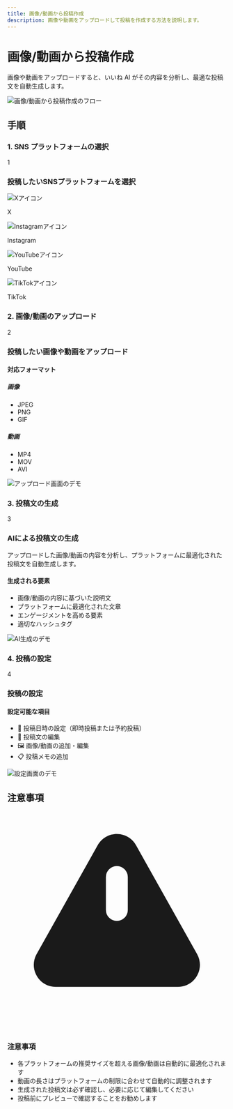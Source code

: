 ```yaml
---
title: 画像/動画から投稿作成
description: 画像や動画をアップロードして投稿を作成する方法を説明します。
---
```


# 画像/動画から投稿作成

画像や動画をアップロードすると、いいね AI がその内容を分析し、最適な投稿文を自動生成します。

<div className="my-8">
  <img
    src="/images/post-creation/image-video-flow.png"
    alt="画像/動画から投稿作成のフロー"
    className="rounded-lg shadow-md"
  />
</div>

## 手順

### 1. SNS プラットフォームの選択

<div className="bg-gray-50 p-6 rounded-lg my-4">
  <div className="flex items-center mb-4">
    <div className="w-8 h-8 bg-primary text-white rounded-full flex items-center justify-center mr-4">
      1
    </div>
    <h3 className="text-lg font-semibold">
      投稿したいSNSプラットフォームを選択
    </h3>
  </div>
  <div className="grid grid-cols-2 md:grid-cols-4 gap-4">
    <div className="bg-white p-4 rounded-lg shadow-sm text-center">
      <img
        src="/images/post-creation/x-icon.svg"
        alt="Xアイコン"
        className="w-8 h-8 mx-auto mb-2"
      />
      <p className="text-sm font-medium">X</p>
    </div>
    <div className="bg-white p-4 rounded-lg shadow-sm text-center">
      <img
        src="/images/post-creation/instagram-icon.svg"
        alt="Instagramアイコン"
        className="w-8 h-8 mx-auto mb-2"
      />
      <p className="text-sm font-medium">Instagram</p>
    </div>
    <div className="bg-white p-4 rounded-lg shadow-sm text-center">
      <img
        src="/images/post-creation/youtube-icon.svg"
        alt="YouTubeアイコン"
        className="w-8 h-8 mx-auto mb-2"
      />
      <p className="text-sm font-medium">YouTube</p>
    </div>
    <div className="bg-white p-4 rounded-lg shadow-sm text-center">
      <img
        src="/images/post-creation/tiktok-icon.svg"
        alt="TikTokアイコン"
        className="w-8 h-8 mx-auto mb-2"
      />
      <p className="text-sm font-medium">TikTok</p>
    </div>
  </div>
</div>

### 2. 画像/動画のアップロード

<div className="bg-gray-50 p-6 rounded-lg my-4">
  <div className="flex items-center mb-4">
    <div className="w-8 h-8 bg-primary text-white rounded-full flex items-center justify-center mr-4">
      2
    </div>
    <h3 className="text-lg font-semibold">
      投稿したい画像や動画をアップロード
    </h3>
  </div>
  <div className="grid grid-cols-1 md:grid-cols-2 gap-4">
    <div>
      <h4 className="font-medium mb-2">対応フォーマット</h4>
      <div className="bg-white p-4 rounded-lg shadow-sm">
        <h5 className="text-sm font-medium mb-2">画像</h5>
        <ul className="text-sm text-gray-600 space-y-1">
          <li>JPEG</li>
          <li>PNG</li>
          <li>GIF</li>
        </ul>
        <h5 className="text-sm font-medium mt-4 mb-2">動画</h5>
        <ul className="text-sm text-gray-600 space-y-1">
          <li>MP4</li>
          <li>MOV</li>
          <li>AVI</li>
        </ul>
      </div>
    </div>
    <div>
      <img
        src="/images/post-creation/upload-demo.png"
        alt="アップロード画面のデモ"
        className="rounded-lg shadow-sm"
      />
    </div>
  </div>
</div>

### 3. 投稿文の生成

<div className="bg-gray-50 p-6 rounded-lg my-4">
  <div className="flex items-center mb-4">
    <div className="w-8 h-8 bg-primary text-white rounded-full flex items-center justify-center mr-4">
      3
    </div>
    <h3 className="text-lg font-semibold">AIによる投稿文の生成</h3>
  </div>
  <div className="grid grid-cols-1 md:grid-cols-2 gap-4">
    <div>
      <p className="text-gray-600 mb-4">
        アップロードした画像/動画の内容を分析し、プラットフォームに最適化された投稿文を自動生成します。
      </p>
      <div className="bg-white p-4 rounded-lg shadow-sm">
        <h4 className="font-medium mb-2">生成される要素</h4>
        <ul className="text-sm text-gray-600 space-y-1">
          <li>画像/動画の内容に基づいた説明文</li>
          <li>プラットフォームに最適化された文章</li>
          <li>エンゲージメントを高める要素</li>
          <li>適切なハッシュタグ</li>
        </ul>
      </div>
    </div>
    <div>
      <img
        src="/images/post-creation/ai-generation-demo.png"
        alt="AI生成のデモ"
        className="rounded-lg shadow-sm"
      />
    </div>
  </div>
</div>

### 4. 投稿の設定

<div className="bg-gray-50 p-6 rounded-lg my-4">
  <div className="flex items-center mb-4">
    <div className="w-8 h-8 bg-primary text-white rounded-full flex items-center justify-center mr-4">
      4
    </div>
    <h3 className="text-lg font-semibold">投稿の設定</h3>
  </div>
  <div className="grid grid-cols-1 md:grid-cols-2 gap-4">
    <div>
      <h4 className="font-medium mb-2">設定可能な項目</h4>
      <ul className="text-sm text-gray-600 space-y-2">
        <li>📅 投稿日時の設定（即時投稿または予約投稿）</li>
        <li>📝 投稿文の編集</li>
        <li>🖼️ 画像/動画の追加・編集</li>
        <li>📋 投稿メモの追加</li>
      </ul>
    </div>
    <div>
      <img
        src="/images/post-creation/settings-demo.png"
        alt="設定画面のデモ"
        className="rounded-lg shadow-sm"
      />
    </div>
  </div>
</div>

## 注意事項

<div className="bg-yellow-50 border-l-4 border-yellow-400 p-4 my-8">
  <div className="flex">
    <div className="flex-shrink-0">
      <svg
        className="h-5 w-5 text-yellow-400"
        viewBox="0 0 20 20"
        fill="currentColor"
      >
        <path
          fillRule="evenodd"
          d="M8.257 3.099c.765-1.36 2.722-1.36 3.486 0l5.58 9.92c.75 1.334-.213 2.98-1.742 2.98H4.42c-1.53 0-2.493-1.646-1.743-2.98l5.58-9.92zM11 13a1 1 0 11-2 0 1 1 0 012 0zm-1-8a1 1 0 00-1 1v3a1 1 0 002 0V6a1 1 0 00-1-1z"
          clipRule="evenodd"
        />
      </svg>
    </div>
    <div className="ml-3">
      <h3 className="text-sm font-medium text-yellow-800">注意事項</h3>
      <div className="mt-2 text-sm text-yellow-700">
        <ul className="list-disc pl-5 space-y-1">
          <li>
            各プラットフォームの推奨サイズを超える画像/動画は自動的に最適化されます
          </li>
          <li>
            動画の長さはプラットフォームの制限に合わせて自動的に調整されます
          </li>
          <li>生成された投稿文は必ず確認し、必要に応じて編集してください</li>
          <li>投稿前にプレビューで確認することをお勧めします</li>
        </ul>
      </div>
    </div>
  </div>
</div>
